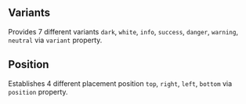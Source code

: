 
## Variants

Provides 7 different variants `dark`, `white`, `info`, `success`, `danger`, `warning`, `neutral` via `variant` property.

<Variants />

## Position

Establishes 4 different placement position `top`, `right`, `left`, `bottom` via `position` property.

<Position />
